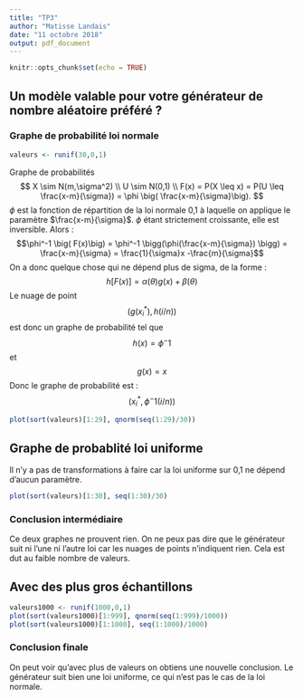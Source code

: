 ```yaml
---
title: "TP3"
author: "Matisse Landais"
date: "11 octobre 2018"
output: pdf_document
---
```


```r
knitr::opts_chunk$set(echo = TRUE)
```

## Un modèle valable pour votre générateur de nombre aléatoire préféré ? 

### Graphe de probabilité loi normale
```r
valeurs <- runif(30,0,1)
```

Graphe de probabilités
$$
X \sim N(m,\sigma^2) \\ 
U \sim N(0,1) \\
F(x) = P(X \leq x) = P(U \leq \frac{x-m}{\sigma}) = \phi \big( \frac{x-m}{\sigma}\big).
$$
$\phi$ est la fonction de répartition de la loi normale 0,1 à laquelle on applique le paramètre $\frac{x-m}{\sigma}$. $\phi$ étant strictement croissante, elle est inversible. Alors : 
$$\phi^-1 \big( F(x)\big) = \phi^-1 \bigg(\phi(\frac{x-m}{\sigma}) \bigg) = \frac{x-m}{\sigma} = \frac{1}{\sigma}x -\frac{m}{\sigma}$$
On a donc quelque chose qui ne dépend plus de sigma, de la forme : 
$$h[F(x)] = \alpha(\theta)g(x) + \beta(\theta)$$
Le nuage de point $$(g(x_i^*), h(i/n))$$ est donc un graphe de probabilité tel que $$h(x) = \phi^-1$$ et $$g(x) = x$$
Donc le graphe de probabilité est : $$(x_i^*, \phi^-1(i/n))$$

```r
plot(sort(valeurs)[1:29], qnorm(seq(1:29)/30))
```

## Graphe de probablité loi uniforme
Il n'y a pas de transformations à faire car la loi uniforme sur 0,1 ne dépend d'aucun paramètre. 

```r
plot(sort(valeurs)[1:30], seq(1:30)/30)
```

### Conclusion intermédiaire

Ce deux graphes ne prouvent rien. On ne peux pas dire que le générateur suit ni l'une ni l'autre loi car les nuages de points n'indiquent rien. Cela est dut au faible nombre de valeurs.

## Avec des plus gros échantillons

```r
valeurs1000 <- runif(1000,0,1)
plot(sort(valeurs1000)[1:999], qnorm(seq(1:999)/1000))
plot(sort(valeurs1000)[1:1000], seq(1:1000)/1000)
```

### Conclusion finale

On peut voir qu'avec plus de valeurs on obtiens une nouvelle conclusion. Le générateur suit bien une loi uniforme, ce qui n'est pas le cas de la loi normale.